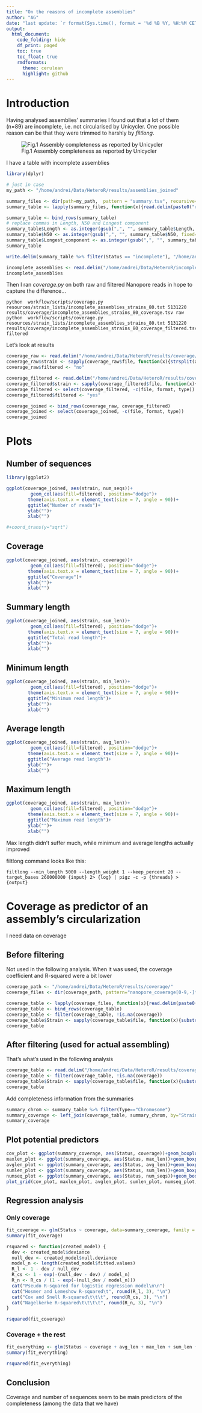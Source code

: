 ```yaml
---
title: "On the reasons of incomplete assemblies"
author: "AG"
date: "last update: `r format(Sys.time(), format = '%d %B %Y, %H:%M CET')`"
output:
  html_document:
    code_folding: hide
    df_print: paged
    toc: true
    toc_float: true
    rmdformats:
      theme: cerulean
      highlight: github
---
```


# Introduction

Having analysed assemblies' summaries I found out that a lot of them (n=89) are incomplete, i.e. not circularised by Unicycler.
One possible reason can be that they were trimmed to harshly by *filtlong*.

![Fig.1 Assembly completeness as reported by Unicycler](../images/assembly_completeness_barplot.png)

I have a table with incomplete assemblies
```r
library(dplyr)

# just in case
my_path <- "/home/andrei/Data/HeteroR/results/assemblies_joined"

summary_files <- dir(path=my_path,  pattern = "summary.tsv", recursive=TRUE)
summary_table <- lapply(summary_files, function(x){read.delim(paste0("results/assemblies_joined/", x), stringsAsFactors = TRUE)})

summary_table <- bind_rows(summary_table)
# replace commas in Length, N50 and Longest component
summary_table$Length <- as.integer(gsub(",", "", summary_table$Length, fixed=TRUE))
summary_table$N50 <- as.integer(gsub(",", "", summary_table$N50, fixed=TRUE))
summary_table$Longest_component <- as.integer(gsub(",", "", summary_table$Longest_component, fixed=TRUE))
summary_table
```
```r
write.delim(summary_table %>% filter(Status == "incomplete"), "/home/andrei/Data/HeteroR/incomplete_assemblies.tsv", sep="\t", quote=F)
```
```r
incomplete_assemblies <- read.delim("/home/andrei/Data/HeteroR/incomplete_assemblies.tsv")
incomplete_assemblies
```

Then I ran *coverage.py* on both raw and filtered Nanopore reads in hope to capture the difference...

```
python  workflow/scripts/coverage.py resources/strain_lists/incomplete_assemblies_strains_80.txt 5131220 results/coverage/incomplete_assemblies_strains_80_coverage.tsv raw
python  workflow/scripts/coverage.py resources/strain_lists/incomplete_assemblies_strains_80.txt 5131220 results/coverage/incomplete_assemblies_strains_80_coverage_filtered.tsv filtered
```

Let's look at results

```r
coverage_raw <- read.delim("/home/andrei/Data/HeteroR/results/coverage/incomplete_assemblies_strains_80_coverage.tsv")
coverage_raw$strain <- sapply(coverage_raw$file, function(x){strsplit(x, "/")[[1]][3]})
coverage_raw$filtered <- "no"

coverage_filtered <- read.delim("/home/andrei/Data/HeteroR/results/coverage/incomplete_assemblies_strains_80_coverage_filtered.tsv")
coverage_filtered$strain <- sapply(coverage_filtered$file, function(x){strsplit(x, "/")[[1]][3]})
coverage_filtered <- select(coverage_filtered, -c(file, format, type))
coverage_filtered$filtered <- "yes"

coverage_joined <- bind_rows(coverage_raw, coverage_filtered)
coverage_joined <- select(coverage_joined, -c(file, format, type))
coverage_joined
```

# Plots

## Number of sequences

```r
library(ggplot2)

ggplot(coverage_joined, aes(strain, num_seqs))+
         geom_col(aes(fill=filtered), position="dodge")+
        theme(axis.text.x = element_text(size = 7, angle = 90))+
        ggtitle("Number of reads")+
        ylab("")+
        xlab("")

#+coord_trans(y="sqrt")
```

## Coverage

```r
ggplot(coverage_joined, aes(strain, coverage))+
         geom_col(aes(fill=filtered), position="dodge")+
        theme(axis.text.x = element_text(size = 7, angle = 90))+
        ggtitle("Coverage")+
        ylab("")+
        xlab("")

```

## Summary length

```r
ggplot(coverage_joined, aes(strain, sum_len))+
         geom_col(aes(fill=filtered), position="dodge")+
        theme(axis.text.x = element_text(size = 7, angle = 90))+
        ggtitle("Total read length")+
        ylab("")+
        xlab("")
```

## Minimum length

```r
ggplot(coverage_joined, aes(strain, min_len))+
         geom_col(aes(fill=filtered), position="dodge")+
        theme(axis.text.x = element_text(size = 7, angle = 90))+
        ggtitle("Minimum read length")+
        ylab("")+
        xlab("")
```

## Average length

```r
ggplot(coverage_joined, aes(strain, avg_len))+
         geom_col(aes(fill=filtered), position="dodge")+
        theme(axis.text.x = element_text(size = 7, angle = 90))+
        ggtitle("Average read length")+
        ylab("")+
        xlab("")
```

## Maximum length

```r
ggplot(coverage_joined, aes(strain, max_len))+
         geom_col(aes(fill=filtered), position="dodge")+
        theme(axis.text.x = element_text(size = 7, angle = 90))+
        ggtitle("Maximum read length")+
        ylab("")+
        xlab("")
```
Max length didn't suffer much, while minimum and average lengths actually improved

filtlong command looks like this:
```
filtlong --min_length 5000 --length_weight 1 --keep_percent 20 --target_bases 260000000 {input} 2> {log} | pigz -c -p {threads} > {output}
```

# Coverage as predictor of an assembly's circularization

I need data on coverage

## Before filtering

Not used in the following analysis.
When it was used, the coverage coefficient and R-squared were a bit lower

```r
coverage_path <- "/home/andrei/Data/HeteroR/results/coverage/"
coverage_files <- dir(coverage_path, pattern="nanopore_coverage[0-9,-]*.tsv")

coverage_table <- lapply(coverage_files, function(x){read.delim(paste0(coverage_path, x), stringsAsFactors = FALSE)})
coverage_table <- bind_rows(coverage_table)
coverage_table <- filter(coverage_table, !is.na(coverage))
coverage_table$Strain <- sapply(coverage_table$file, function(x){substr(tail(strsplit(x, "/")[[1]], 1), 1, 7)})
coverage_table
```

## After filtering (used for actual assembling)

That's what's used in the following analysis

```r
coverage_table <- read.delim("/home/andrei/Data/HeteroR/results/coverage/nanopore_coverage1-216.tsv")
coverage_table <- filter(coverage_table, !is.na(coverage))
coverage_table$Strain <- sapply(coverage_table$file, function(x){substr(tail(strsplit(x, "/")[[1]], 1), 1, 7)})
coverage_table
```


Add completeness information from the summaries
```r
summary_chrom <- summary_table %>% filter(Type=="Chromosome")
summary_coverage <- left_join(coverage_table, summary_chrom, by="Strain") %>% filter(!is.na(Status))
summary_coverage
```

## Plot potential predictors

```r
cov_plot <- ggplot(summary_coverage, aes(Status, coverage))+geom_boxplot()+geom_violin(alpha=0.0)+xlab("")
maxlen_plot <- ggplot(summary_coverage, aes(Status, max_len))+geom_boxplot()+geom_violin(alpha=0.0)+xlab("")
avglen_plot <- ggplot(summary_coverage, aes(Status, avg_len))+geom_boxplot()+geom_violin(alpha=0.0)+xlab("")
sumlen_plot <- ggplot(summary_coverage, aes(Status, sum_len))+geom_boxplot()+geom_violin(alpha=0.0)+xlab("")
numseq_plot <- ggplot(summary_coverage, aes(Status, num_seqs))+geom_boxplot()+geom_violin(alpha=0.0)+xlab("")
plot_grid(cov_plot, maxlen_plot, avglen_plot, sumlen_plot, numseq_plot, nrow=2)
```

## Regression analysis

### Only coverage

```r
fit_coverage <- glm(Status ~ coverage, data=summary_coverage, family = "binomial")
summary(fit_coverage)
```

```r
rsquared <- function(created_model) {
  dev <- created_model$deviance
  null_dev <- created_model$null.deviance
  model_n <- length(created_model$fitted.values)
  R_l <- 1 - dev / null_dev
  R_cs <- 1 - exp(-(null_dev - dev) / model_n)
  R_n <- R_cs / (1 - exp(-(null_dev / model_n)))
  cat("Pseudo R-squared for logistic regression model\n\n")
  cat("Hosmer and Lemeshow R-squared\t", round(R_l, 3), "\n")
  cat("Cox and Snell R-squared\t\t\t", round(R_cs, 3), "\n")
  cat("Nagelkerke R-squared\t\t\t\t", round(R_n, 3), "\n")
}

rsquared(fit_coverage)
```

### Coverage + the rest

```r
fit_everything <- glm(Status ~ coverage + avg_len + max_len + sum_len + num_seqs, data=summary_coverage, family = "binomial")
summary(fit_everything)
```

```r
rsquared(fit_everything)
```

## Conclusion

Coverage and number of sequences seem to be main predictors of the completeness (among the data that we have)
